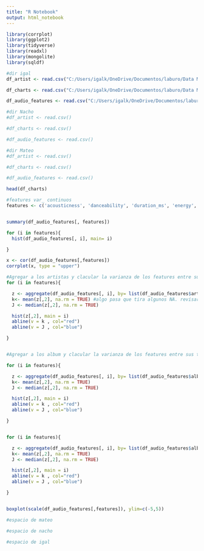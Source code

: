 ```yaml
---
title: "R Notebook"
output: html_notebook
---
```



```r
library(corrplot)
library(ggplot2)
library(tidyverse)
library(readxl)
library(mongolite)
library(sqldf)
```

```r
#dir igal
df_artist <- read.csv("C:/Users/igalk/OneDrive/Documentos/laburo/Data Mining FCEyN/Data mining/TP/data_mining/data/df_artist_sin_duplicados.csv")

df_charts <- read.csv("C:/Users/igalk/OneDrive/Documentos/laburo/Data Mining FCEyN/Data mining/TP/data_mining/data/df_charts_sin_duplicados.csv")

df_audio_features <- read.csv("C:/Users/igalk/OneDrive/Documentos/laburo/Data Mining FCEyN/Data mining/TP/audio_features_plano_sin_duplicados.csv")

#dir Nacho
#df_artist <- read.csv()

#df_charts <- read.csv()

#df_audio_features <- read.csv()

#dir Mateo
#df_artist <- read.csv()

#df_charts <- read.csv()

#df_audio_features <- read.csv()

head(df_charts)

```


```r

#features var_ continuos
features <- c('acousticness', 'danceability', 'duration_ms', 'energy', 'instrumentalness', 'liveness', 'loudness', 'speechiness',   'tempo', 'valence')


summary(df_audio_features[, features])

for (i in features){
  hist(df_audio_features[, i], main= i)

}

x <- cor(df_audio_features[,features])
corrplot(x, type = "upper")

```


```r
#Agregar a los artistas y clacular la varianza de los features entre sus temas
for (i in features){

  z <- aggregate(df_audio_features[, i], by= list(df_audio_features$artist_name), FUN= var)
  k<- mean(z[,2], na.rm = TRUE) #algo pasa que tira algunos NA. revisar! (y no hay NA en las filas)
  J <- median(z[,2], na.rm = TRUE) 

  hist(z[,2], main = i)
  abline(v = k , col="red")
  abline(v = J , col="blue")

}


#Agregar a los album y clacular la varianza de los features entre sus temas

for (i in features){

  z <- aggregate(df_audio_features[, i], by= list(df_audio_features$album_name), FUN= var)
  k<- mean(z[,2], na.rm = TRUE)
  J <- median(z[,2], na.rm = TRUE) 

  hist(z[,2], main = i)
  abline(v = k , col="red")
  abline(v = J , col="blue")

}


for (i in features){

  z <- aggregate(df_audio_features[, i], by= list(df_audio_features$album_release_year), FUN= var)
  k<- mean(z[,2], na.rm = TRUE)
  J <- median(z[,2], na.rm = TRUE) 

  hist(z[,2], main = i)
  abline(v = k , col="red")
  abline(v = J , col="blue")

}


boxplot(scale(df_audio_features[,features]), ylim=c(-5,5))


```

```r

#espacio de mateo


```





```r

#espacio de nacho


```





```r
#espacio de igal





```









